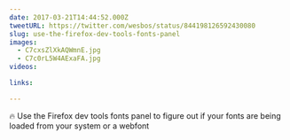 ```yaml
---
date: 2017-03-21T14:44:52.000Z
tweetURL: https://twitter.com/wesbos/status/844198126592430080
slug: use-the-firefox-dev-tools-fonts-panel
images:
  - C7cxsZlXkAQWmnE.jpg
  - C7c0rL5W4AExaFA.jpg
videos:

links:

---
```

🔥 Use the Firefox dev tools fonts panel to figure out if your fonts are being loaded from your system or a webfont
